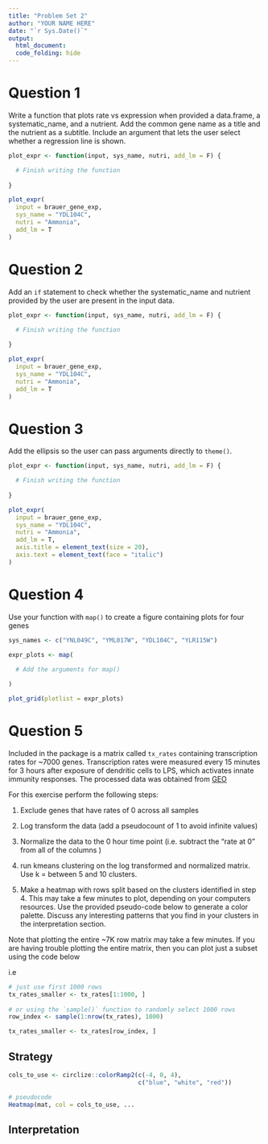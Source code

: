 ```yaml
---
title: "Problem Set 2"
author: "YOUR NAME HERE"
date: "`r Sys.Date()`"
output:
  html_document:
  code_folding: hide
---
```


# Question 1

Write a function that plots rate vs expression when provided a data.frame, a systematic_name, and a nutrient. Add the common gene name as a title and the nutrient as a subtitle. Include an argument that lets the user select whether a regression line is shown.
```r
plot_expr <- function(input, sys_name, nutri, add_lm = F) {

  # Finish writing the function
  
}

plot_expr(
  input = brauer_gene_exp, 
  sys_name = "YDL104C",
  nutri = "Ammonia",
  add_lm = T
)
```

# Question 2

Add an `if` statement to check whether the systematic_name and nutrient provided by the user are present in the input data.
```r
plot_expr <- function(input, sys_name, nutri, add_lm = F) {

  # Finish writing the function
  
}

plot_expr(
  input = brauer_gene_exp, 
  sys_name = "YDL104C",
  nutri = "Ammonia",
  add_lm = T
)
```

# Question 3

Add the ellipsis so the user can pass arguments directly to `theme()`.
```r
plot_expr <- function(input, sys_name, nutri, add_lm = F) {

  # Finish writing the function
  
}

plot_expr(
  input = brauer_gene_exp, 
  sys_name = "YDL104C",
  nutri = "Ammonia",
  add_lm = T,
  axis.title = element_text(size = 20),
  axis.text = element_text(face = "italic")
)
```

# Question 4

Use your function with `map()` to create a figure containing plots for four genes
```r
sys_names <- c("YNL049C", "YML017W", "YDL104C", "YLR115W")

expr_plots <- map(

  # Add the arguments for map()
  
)

plot_grid(plotlist = expr_plots)
```


# Question 5

Included in the package is a matrix called `tx_rates` containing transcription rates for ~7000 genes. Transcription rates were measured every 15 minutes
for 3 hours after exposure of dendritic cells to LPS, which activates innate immunity responses. The processed data was obtained from [GEO](https://www.ncbi.nlm.nih.gov/geo/query/acc.cgi?acc=GSE56977)

For this exercise perform the following steps:  

  1) Exclude genes that have rates of 0 across all samples  
  
  2) Log transform the data (add a pseudocount of 1 to avoid infinite values)  
  
  3) Normalize the data to the 0 hour time point (i.e. subtract the "rate at 0" from all of the columns ) 
  
  4) run kmeans clustering on the log transformed and normalized matrix. Use k = between 5 and 10 clusters.  
  
  5) Make a heatmap with rows split based on the clusters identified in step 4. This may take a few minutes to plot, depending on your computers resources.  Use the provided pseudo-code below to generate a color palette. Discuss any interesting patterns that you find in your clusters in the interpretation section.  
  
  Note that plotting the entire ~7K row matrix may take a few minutes. If you are having trouble plotting the entire matrix, then you can plot just a subset using the code below

i.e
```r
# just use first 1000 rows
tx_rates_smaller <- tx_rates[1:1000, ]
  
# or using the `sample()` function to randomly select 1000 rows
row_index <- sample(1:nrow(tx_rates), 1000)

tx_rates_smaller <- tx_rates[row_index, ]
```

## Strategy

```r
cols_to_use <- circlize::colorRamp2(c(-4, 0, 4), 
                                    c("blue", "white", "red"))

# pseudocode
Heatmap(mat, col = cols_to_use, ...
```

## Interpretation



